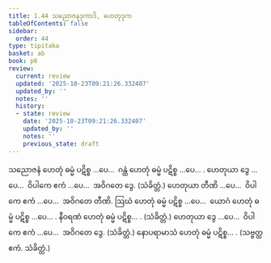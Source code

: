```yaml
---
title: 1.44 သညောဇနဒုကာဒိ, ဟေတုဒုက
tableOfContents: false
sidebar:
  order: 44
type: tipitaka
basket: ab
book: p6
review:
  current: review
  updated: '2025-10-23T09:21:26.332407'
  updated_by: ''
  notes: ''
  history:
  - state: review
    date: '2025-10-23T09:21:26.332407'
    updated_by: ''
    notes: ''
    previous_state: draft
---
```



<ReviewStatus review={frontmatter.review} showDetails={true} />

<HypothesisAnnotation frontmatter={frontmatter} />

<DynamicBreadcrumb />

<Division number="85" book="p6" e="ch" v="39" p="59">

<Paragraph number="251" book="p6">
သညောဇနံ ဟေတုံ ဓမ္မံ ပဋိစ္စ …ပေ…  ဂန္ထံ ဟေတုံ ဓမ္မံ ပဋိစ္စ …ပေ… .
</Paragraph>

<Paragraph number="252" book="p6">
ဟေတုယာ ဒွေ …ပေ…  ဝိပါကေ ဧကံ …ပေ…  အဝိဂတေ ဒွေ. (သံခိတ္တံ.)
</Paragraph>

<Paragraph number="253" book="p6">
ဟေတုယာ တီဏိ …ပေ…  ဝိပါကေ ဧကံ …ပေ…  အဝိဂတေ တီဏိ.
</Paragraph>

<Paragraph number="254" book="p6">
ဩဃံ ဟေတုံ ဓမ္မံ ပဋိစ္စ …ပေ…  ယောဂံ ဟေတုံ ဓမ္မံ ပဋိစ္စ …ပေ… .
</Paragraph>

<Paragraph number="255" book="p6">
နီဝရဏံ ဟေတုံ ဓမ္မံ ပဋိစ္စ… . (သံခိတ္တံ.)
</Paragraph>

<Paragraph number="256" book="p6">
ဟေတုယာ ဒွေ …ပေ…  ဝိပါကေ ဧကံ …ပေ…  အဝိဂတေ ဒွေ. (သံခိတ္တံ.)
</Paragraph>

<Paragraph number="257" book="p6">
နောပရာမာသံ ဟေတုံ ဓမ္မံ ပဋိစ္စ… . (သဗ္ဗတ္ထ ဧကံ. သံခိတ္တံ.)
</Paragraph>
</Division>